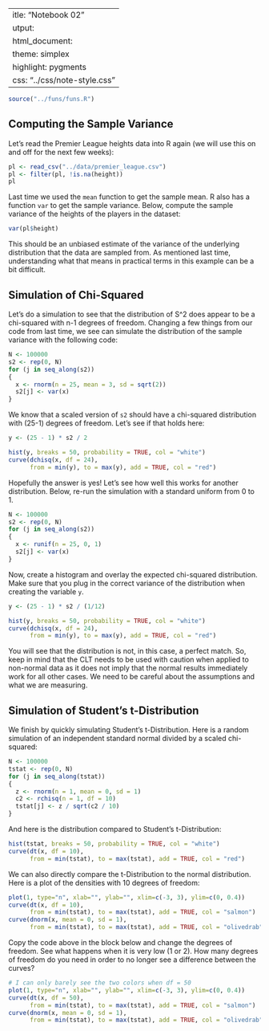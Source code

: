  ---
title: "Notebook 02"
output:
  html_document:
    theme: simplex
    highlight: pygments
    css: "../css/note-style.css"
---

```r
source("../funs/funs.R")
```

## Computing the Sample Variance

Let's read the Premier League heights data into R again
(we will use this on and off for the next few weeks):

```r
pl <- read_csv("../data/premier_league.csv")
pl <- filter(pl, !is.na(height))
pl
```

Last time we used the `mean` function to get the sample mean.
R also has a function `var` to get the sample variance. Below,
compute the sample variance of the heights of the players in the
dataset:

```r
var(pl$height)
```

This should be an unbiased estimate of the variance of the 
underlying distribution that the data are sampled from. As
mentioned last time, understanding what that means in practical
terms in this example can be a bit difficult.

## Simulation of Chi-Squared

Let's do a simulation to see that the distribution of S^2 does
appear to be a chi-squared with n-1 degrees of freedom. Changing
a few things from our code from last time, we see can simulate
the distribution of the sample variance with the following code:

```r
N <- 100000
s2 <- rep(0, N)
for (j in seq_along(s2))
{
  x <- rnorm(n = 25, mean = 3, sd = sqrt(2))
  s2[j] <- var(x)
}
```

We know that a scaled version of `s2` should have a chi-squared
distribution with (25-1) degrees of freedom. Let's see if that
holds here:

```r
y <- (25 - 1) * s2 / 2

hist(y, breaks = 50, probability = TRUE, col = "white")
curve(dchisq(x, df = 24),
      from = min(y), to = max(y), add = TRUE, col = "red")
```

Hopefully the answer is yes! Let's see how well this works for
another distribution. Below, re-run the simulation with a 
standard uniform from 0 to 1.

```r
N <- 100000
s2 <- rep(0, N)
for (j in seq_along(s2))
{
  x <- runif(n = 25, 0, 1)
  s2[j] <- var(x)
}
```

Now, create a histogram and overlay the expected chi-squared 
distribution. Make sure that you plug in the correct variance
of the distribution when creating the variable `y`.

```r
y <- (25 - 1) * s2 / (1/12)

hist(y, breaks = 50, probability = TRUE, col = "white")
curve(dchisq(x, df = 24),
      from = min(y), to = max(y), add = TRUE, col = "red")
```

You will see that the distribution is not, in this case, a 
perfect match. So, keep in mind that the CLT needs to be used
with caution when applied to non-normal data as it does not
imply that the normal results immediately work for all other
cases. We need to be careful about the assumptions and what we
are measuring.

## Simulation of Student's t-Distribution

We finish by quickly simulating Student's t-Distribution. Here 
is a random simulation of an independent standard normal divided
by a scaled chi-squared:

```r
N <- 100000
tstat <- rep(0, N)
for (j in seq_along(tstat))
{
  z <- rnorm(n = 1, mean = 0, sd = 1)
  c2 <- rchisq(n = 1, df = 10)
  tstat[j] <- z / sqrt(c2 / 10)
}
```

And here is the distribution compared to Student's
t-Distribution:

```r
hist(tstat, breaks = 50, probability = TRUE, col = "white")
curve(dt(x, df = 10),
      from = min(tstat), to = max(tstat), add = TRUE, col = "red")
```

We can also directly compare the t-Distribution to the normal
distribution. Here is a plot of the densities with 10 degrees
of freedom:

```r
plot(1, type="n", xlab="", ylab="", xlim=c(-3, 3), ylim=c(0, 0.4))
curve(dt(x, df = 10),
      from = min(tstat), to = max(tstat), add = TRUE, col = "salmon")
curve(dnorm(x, mean = 0, sd = 1),
      from = min(tstat), to = max(tstat), add = TRUE, col = "olivedrab")
```

Copy the code above in the block below and change the degrees of
freedom. See what happens when it is very low (1 or 2). How many
degrees of freedom do you need in order to no longer see a
difference between the curves?

```r
# I can only barely see the two colors when df = 50
plot(1, type="n", xlab="", ylab="", xlim=c(-3, 3), ylim=c(0, 0.4))
curve(dt(x, df = 50),
      from = min(tstat), to = max(tstat), add = TRUE, col = "salmon")
curve(dnorm(x, mean = 0, sd = 1),
      from = min(tstat), to = max(tstat), add = TRUE, col = "olivedrab")
```

